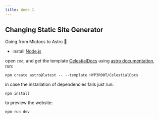 ```yaml
---
title: Week 1
---
```


## Changing Static Site Generator

Going from Mkdocs to Astro 🚀

- install [Node.js](https://nodejs.org/es)

open `cmd`, and get the template [CelestialDocs](https://astro.build/themes/details/celestialdocs/) using [astro documentation](https://docs.astro.build/en/install-and-setup/#use-a-theme-or-starter-template), run:
```
npm create astro@latest -- --template HYP3R00T/CelestialDocs
```

in case the installation of dependencies fails just run:
```
npm install
```

to preview the website:
```
npm run dev
```
